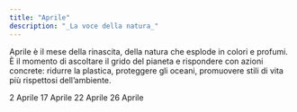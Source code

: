 ```yaml
---
title: "Aprile"
description: "_La voce della natura_"
---
```


Aprile è il mese della rinascita, della natura che esplode in colori e profumi. È il momento di ascoltare il grido del pianeta e rispondere con azioni concrete: ridurre la plastica, proteggere gli oceani, promuovere stili di vita più rispettosi dell’ambiente.

<CardGroup cols="2">
  <Card title="Giornata mondiale dell'autismo" icon="people" color="#00bef9" horizontal href="/mesi/aprile/autismo">
    2 Aprile
  </Card>
  <Card title="Bike to work day" icon="bicycle" color="#00cfff" horizontal href="/mesi/aprile/bikeday">
    17 Aprile
  </Card>
  <Card title="Giornata mondiale della Terra" icon="earth-americas" color="#00bef9" horizontal="false" href="/mesi/aprile/terra">
    22 Aprile
  </Card>
  <Card title="Giornata internazionale in commemorazione del disastro di Chernobyl" icon="radiation" color="#00bef9" horizontal href="/mesi/aprile/chernobyl">
    26 Aprile
  </Card>
</CardGroup>